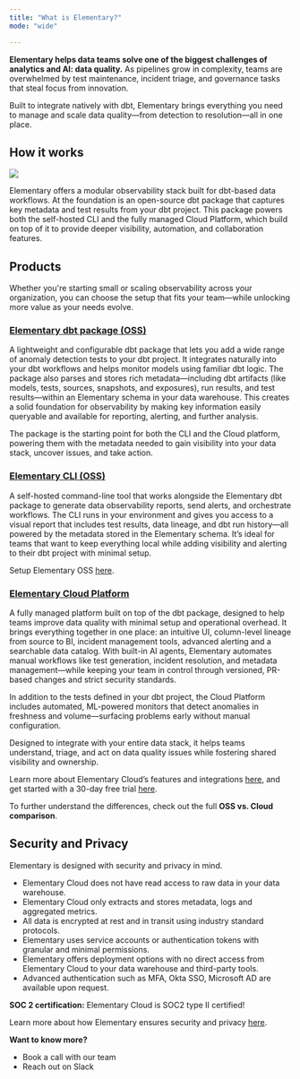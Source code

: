 ```yaml
---
title: "What is Elementary?"
mode: "wide"

---
```

**Elementary helps data teams solve one of the biggest challenges of analytics and AI: data quality.** As pipelines grow in complexity, teams are overwhelmed by test maintenance, incident triage, and governance tasks that steal focus from innovation. 

Built to integrate natively with dbt, Elementary brings everything you need to manage and scale data quality—from detection to resolution—all in one place.

## How it works

<img src="https://res.cloudinary.com/do5hrgokq/image/upload/v1747823535/image_8_jizmvr.png" />

Elementary offers a modular observability stack built for dbt-based data workflows. At the foundation is an open-source dbt package that captures key metadata and test results from your dbt project. This package powers both the self-hosted CLI and the fully managed Cloud Platform, which build on top of it to provide deeper visibility, automation, and collaboration features.

## Products

Whether you're starting small or scaling observability across your organization, you can choose the setup that fits your team—while unlocking more value as your needs evolve.

### [**Elementary dbt package (OSS)**](/data-tests/dbt/dbt-package)

A lightweight and configurable dbt package that lets you add a wide range of anomaly detection tests to your dbt project. It integrates naturally into your dbt workflows and helps monitor models using familiar dbt logic. The package also parses and stores rich metadata—including dbt artifacts (like models, tests, sources, snapshots, and exposures), run results, and test results—within an Elementary schema in your data warehouse. This creates a solid foundation for observability by making key information easily queryable and available for reporting, alerting, and further analysis.

The package is the starting point for both the CLI and the Cloud platform, powering them with the metadata needed to gain visibility into your data stack, uncover issues, and take action. 

### [Elementary CLI (OSS)](/oss/oss-introduction)

A self-hosted command-line tool that works alongside the Elementary dbt package to generate data observability reports, send alerts, and orchestrate workflows. The CLI runs in your environment and gives you access to a visual report that includes test results, data lineage, and dbt run history—all powered by the metadata stored in the Elementary schema. It’s ideal for teams that want to keep everything local while adding visibility and alerting to their dbt project with minimal setup.

Setup Elementary OSS [here](https://docs.elementary-data.com/oss/quickstart/quickstart-cli-package). 

### [**Elementary Cloud Platform**](/cloud/introduction)

A fully managed platform built on top of the dbt package, designed to help teams improve data quality with minimal setup and operational overhead. It brings everything together in one place: an intuitive UI, column-level lineage from source to BI, incident management tools, advanced alerting and a searchable data catalog. With built-in AI agents, Elementary automates manual workflows like test generation, incident resolution, and metadata management—while keeping your team in control through versioned, PR-based changes and strict security standards.

In addition to the tests defined in your dbt project, the Cloud Platform includes automated, ML-powered monitors that detect anomalies in freshness and volume—surfacing problems early without manual configuration.

Designed to integrate with your entire data stack, it helps teams understand, triage, and act on data quality issues while fostering shared visibility and ownership.

Learn more about Elementary Cloud’s features and integrations [here](https://docs.elementary-data.com/cloud/introduction), and get started with a 30-day free trial [here](https://docs.elementary-data.com/quickstart).

To further understand the differences, check out the full **OSS vs. Cloud comparison**.

## **Security and Privacy**

Elementary is designed with security and privacy in mind.

- Elementary Cloud does not have read access to raw data in your data warehouse.
- Elementary Cloud only extracts and stores metadata, logs and aggregated metrics.
- All data is encrypted at rest and in transit using industry standard protocols.
- Elementary uses service accounts or authentication tokens with granular and minimal permissions.
- Elementary offers deployment options with no direct access from Elementary Cloud to your data warehouse and third-party tools.
- Advanced authentication such as MFA, Okta SSO, Microsoft AD are available upon request.

<Tip>**SOC 2 certification:** Elementary Cloud is SOC2 type II certified!</Tip>

Learn more about how Elementary ensures security and privacy [here](https://docs.elementary-data.com/cloud/general/security-and-privacy).

**Want to know more?**

- Book a call with our team
- Reach out on Slack

